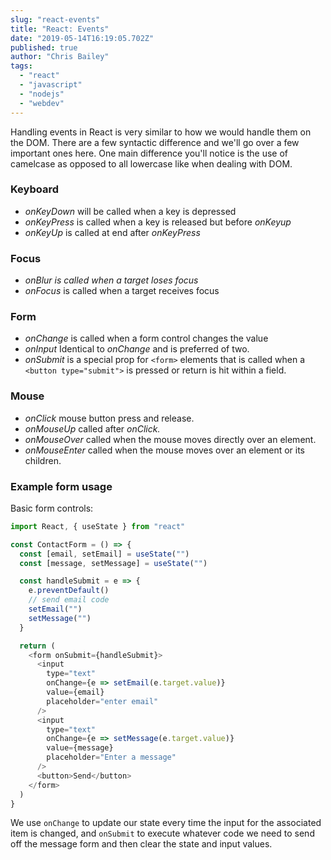 ```yaml
---
slug: "react-events"
title: "React: Events"
date: "2019-05-14T16:19:05.702Z"
published: true
author: "Chris Bailey"
tags:
  - "react"
  - "javascript"
  - "nodejs"
  - "webdev"
---
```


Handling events in React is very similar to how we would handle them on the DOM. There are a few syntactic difference and we'll go over a few important ones here. One main difference you'll notice is the use of camelcase as opposed to all lowercase like when dealing with DOM.

### Keyboard

- _onKeyDown_ will be called when a key is depressed
- _onKeyPress_ is called when a key is released but before _onKeyup_
- _onKeyUp_ is called at end after _onKeyPress_

### Focus

- _onBlur is called when a target loses focus_
- _onFocus_ is called when a target receives focus

### Form

- _onChange_ is called when a form control changes the value
- _onInput_ Identical to _onChange_ and is preferred of two.
- _onSubmit_ is a special prop for `<form>` elements that is called when a `<button type="submit">` is pressed or return is hit within a field.

### Mouse

- _onClick_ mouse button press and release.
- _onMouseUp_ called after _onClick._
- _onMouseOver_ called when the mouse moves directly over an element.
- _onMouseEnter_ called when the mouse moves over an element or its children.

### Example form usage

Basic form controls:

```javascript
import React, { useState } from "react"

const ContactForm = () => {
  const [email, setEmail] = useState("")
  const [message, setMessage] = useState("")

  const handleSubmit = e => {
    e.preventDefault()
    // send email code
    setEmail("")
    setMessage("")
  }

  return (
    <form onSubmit={handleSubmit}>
      <input
        type="text"
        onChange={e => setEmail(e.target.value)}
        value={email}
        placeholder="enter email"
      />
      <input
        type="text"
        onChange={e => setMessage(e.target.value)}
        value={message}
        placeholder="Enter a message"
      />
      <button>Send</button>
    </form>
  )
}
```

We use `onChange` to update our state every time the input for the associated item is changed, and `onSubmit` to execute whatever code we need to send off the message form and then clear the state and input values.
